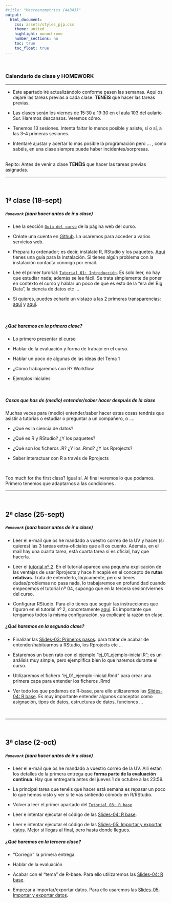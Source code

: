 ```yaml
---
#title: "Macroenometrics (44343)"
output:
  html_document:
    css: assets/styles_pjp.css
    theme: united
    highlight: monochrome 
    number_sections: no
    toc: true
    toc_float: true
---
```


<br>

### Calendario de clase y **HOMEWORK**

-------------------

- Este apartado iré actualizándolo conforme pasen las semanas. Aquí os dejaré las tareas previas a cada clase. **TENÉIS** que hacer las tareas previas.


- Las clases serán los viernes de 15:30 a 19:30 en el aula 103 del aulario Sur. Haremos descansos. Veremos cómo.

- Tenemos 13 sesiones. Intenta faltar lo menos posible y asiste, sí o sí, a las 3-4 primeras sesiones.

- Intentaré ajustar y acertar lo más posible la programación pero ... , como sabéis, en una clase siempre puede haber incidentes/sorpresas.



<div class = "blue">
<br> Repito: Antes de venir a clase **TENÉIS** que hacer las tareas previas asignadas.  <br>
</div>


-----------------------

<br>

## 1ª clase (18-sept)

##### **`Homework`** (para hacer antes de ir a clase) 

- Lee la sección [`Guía del curso`](https://perezp44.github.io/intro-ds-20-21-web/01-guia-del-curso.html) de la página web del curso.
  
- Créate una cuenta en [Github](https://github.com/){target="_blank"}. La usaremos para acceder a varios servicios web.

- Prepara tu ordenador; es decir, instálate R, RStudio y los paquetes. [Aquí](./mas-recursos/Instrucciones_instalacion-a.html){target="_blank"} tienes una guía para la instalación. Si tienes algún problema con la instalación contacta conmigo por email.

- Lee el primer turorial: [`Tutorial 01: Introducción`](./tutoriales/tt_01_introduccion.html){target="_blank"}. Es solo leer, no hay que estudiar nada; además se lee fácil. Se trata simplemente de poner en contexto el curso y hablar un poco de que es esto de la "era del Big Data", la ciencia de datos etc ...

- Si quieres, puedes echarle un vistazo a las 2 primeras transparencias: [aquí](./slides/ss_01_presentacion/ss_01_presentacion-curso.html){target="_blank"} y [aquí](./slides/ss_02_tema-1/ss_02_tema-1.html){target="_blank"}. 


<br>

##### ¿Qué haremos en la primera clase?

  - Lo primero presentar el curso 

  - Hablar de la evaluación y forma de trabajo en el curso.
  
  - Hablar un poco de algunas de las ideas del Tema 1
  
  - ¿Cómo trabajaremos con R? Workflow
  
  - Ejemplos iniciales
  

<br>


##### Cosas que has de (medio) entender/saber hacer después de la clase

Muchas veces para (medio) entender/saber hacer estas cosas tendrás que asistir a tutorías o estudiar o preguntar a un compañero, o .... 

  - ¿Qué es la ciencia de datos?
  
  - ¿Qué es R y RStudio? ¿Y los paquetes?

  - ¿Qué son los ficheros .R? ¿Y los .Rmd? ¿Y los Rprojects?
   
  - Saber interactuar con R a través de Rprojects
   

<br>

Too much for the first class? Igual sí. Al final veremos lo que podamos. Primero tenemos que adaptarnos a las condiciones .

-----------------------

<br>

## 2ª clase (25-sept)

##### **`Homework`** (para hacer antes de ir a clase) 

- Leer el e-mail que os he mandado a vuestro correo de la UV y hacer (si quieres) las 3 tareas extra-oficiales que allí os cuento. Además, en el mail hay una cuarta tarea, está cuarta tarea sí es oficial, hay que hacerla.

- Leer el [tutorial nº 2](https://perezp44.github.io/intro-ds-20-21-web/tutoriales/tt_02_primeros-pasos-con-R.html). En el tutorial aparece una pequeña explicación de las ventajas de usar Rprojects y hace hincapié en el concepto de **rutas relativas**. Trata de entenderlo, lógicamente, pero si tienes dudas/problemas no pasa nada, lo trabajaremos en profundidad cuando empecemos el tutorial nº 04, supongo que en la tercera sesión/viernes del curso.

- Configurar RStudio. Para ello tienes que seguir las instrucciones que figuran en el tutorial nº 2, concretamente [aquí](https://perezp44.github.io/intro-ds-20-21-web/tutoriales/tt_02_primeros-pasos-con-R.html#Configurando_RStudio). Es importante que tengamos todos la misma configuración, ya explicaré la razón en clase.



##### ¿Qué haremos en la segunda clase?

  - Finalizar las [Slides-03: Primeros pasos](./slides/ss_03_inicio-curso/ss_03_primeros-pasos.html){target="_blank"}. para tratar de acabar de entender/habituarnos a RStudio, los Rprojects etc ...
  
- Estaremos un buen rato con el ejemplo "ej_01_ejemplo-inicial.R"; es un análisis muy simple, pero ejemplifica bien lo que haremos durante el curso.
  
- Utilizaremos el fichero "ej_01_ejemplo-inicial.Rmd" para crear una primera capa para entender los ficheros .Rmd
  
- Ver todo los que podamos de R-base, para ello utilizaremos las [Slides-04: R base](./slides/ss_04_R-base-01/ss_04_R-base-01.html){target="_blank"}. Es muy importante entender algunos conceptos como asignación, tipos de datos, estructuras de datos, funciones ...


<br>

-----------------------

<br>

## 3ª clase (2-oct)


##### **`Homework`** (para hacer antes de ir a clase) 

- Leer el e-mail que os he mandado a vuestro correo de la UV. Allí están los detalles de la primera entrega que **forma parte de la evaluación continua**. Hay que entregarla antes del jueves 1 de octubre a las 23:59.

- La principal tarea que tenéis que hacer está semana es repasar un poco lo que hemos visto y ver si te vas sintiendo cómodo en R/RStudio. 

-  Volver a leer el primer apartado del [`Tutorial 03: R base`](./tutoriales/tt_03_R-base.html){target="_blank"}

- Leer e intentar ejecutar el código de las [Slides-04: R base](./slides/ss_04_R-base-01/ss_04_R-base-01.html){target="_blank"}. 

- Leer e intentar ejecutar el código de las [Slides-05: Importar y exportar datos](./slides/ss_05_cargar-datos/ss_05_cargar-datos.html){target="_blank"}. Mejor si llegas al final, pero hasta donde llegues.


##### ¿Qué haremos en la tercera clase?

- "Corregir" la primera entrega.

- Hablar de la evaluación

- Acabar con el "tema" de R-base. Para ello utilizaremos las [Slides-04: R base](./slides/ss_04_R-base-01/ss_04_R-base-01.html){target="_blank"}.

- Empezar a importar/exportar datos. Para ello usaremos las [Slides-05: Importar y exportar datos](./slides/ss_05_cargar-datos/ss_05_cargar-datos.html){target="_blank"}.
  
  
  
  <br><br><br><br>
